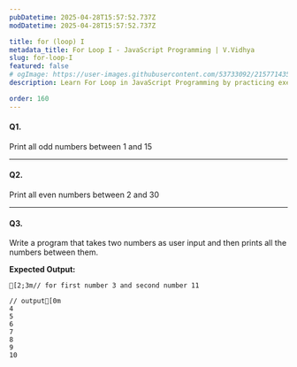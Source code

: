 ```yaml
---
pubDatetime: 2025-04-28T15:57:52.737Z
modDatetime: 2025-04-28T15:57:52.737Z

title: for (loop) I
metadata_title: For Loop I - JavaScript Programming | V.Vidhya
slug: for-loop-I
featured: false
# ogImage: https://user-images.githubusercontent.com/53733092/215771435-25408246-2309-4f8b-a781-1f3d93bdf0ec.png
description: Learn For Loop in JavaScript Programming by practicing exercises based on real-world scenarios with V.Vidhya.

order: 160
---
```


#### Q1. 

Print all odd numbers between 1 and 15

---

#### Q2. 

Print all even numbers between 2 and 30

---

#### Q3. 

Write a program that takes two numbers as user input and then prints all the numbers between them.

**Expected Output:**

```ansi
[2;3m// for first number 3 and second number 11

// output[0m
4
5
6
7
8
9
10
```